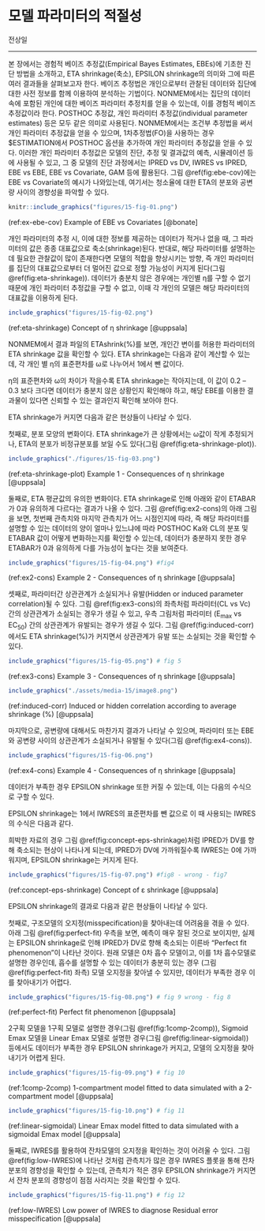 # 모델 파라미터의 적절성 {#parameters}

전상일

---

본 장에서는 경험적 베이즈 추정값(Empirical Bayes Estimates, EBEs)에 기초한 진단 방법을 소개하고, ETA shrinkage(축소), EPSILON shrinkage의 의미와 그에 따른 여러 결과들을 살펴보고자 한다. 베이즈 추정법은 개인으로부터 관찰된 데이터와 집단에 대한 사전 정보를 함께 이용하여 분석하는 기법이다. NONMEM에서는 집단의 데이터 속에 포함된 개인에 대한 베이즈 파라미터 추정치를 얻을 수 있는데, 이를 경험적 베이즈 추정값이라 한다. POSTHOC 추정값, 개인 파라미터 추정값(individual parameter estimates) 등은 모두 같은 의미로 사용된다. NONMEM에서는 조건부 추정법을 써서 개인 파라미터 추정값을 얻을 수 있으며, 1차추정법(FO)을 사용하는 경우 $ESTIMATION에서 POSTHOC 옵션을 추가하여 개인 파라미터 추정값을 얻을 수 있다. 이러한 개인 파라미터 추정값은 모델의 진단, 추정 및 결과값의 예측, 시뮬레이션 등에 사용될 수 있고, 그 중 모델의 진단 과정에서는 IPRED vs DV, IWRES vs IPRED, EBE vs EBE, EBE vs Covariate, GAM 등에 활용된다. 그림 \@ref(fig:ebe-cov)에는 EBE vs Covariate의 예시가 나와있는데, 여기서는 청소율에 대한 ETA의 분포와 공변량 사이의 경향성을 파악할 수 있다.\index{개인 파라미터 추정값 / individual parameter estimates}\index{베이즈 추정 / Bayesian estimation}\index{시뮬레이션 / simulation}\index{Bayesian estimation / 베이즈 추정}\index{individual parameter estimates / 개인 파라미터 추정값}\index{simulation / 시뮬레이션}\index{조건부 추정법 / conditional estimation method}\index{conditional estimation method / 조건부 추정법}\index{dependent variable(DV) / 종속변수(DV)}\index{축소 / shrinkage}\index{1차추정법 / first-order method(FO)}\index{shrinkage / 축소}\index{first-order method(FO) / 1차추정법}\index{shrinkage / 축소}\index{first-order method(FO) / 1차추정법}\index{\$ESTIMATION (\$EST)}\index{FO}\index{IPRED}\index{IWRES}\index{POSTHOC}\index{PRED}\index{RES}\index{WRES}

```r
knitr::include_graphics("figures/15-fig-01.png")
```
(ref:ex-ebe-cov) Example of EBE vs Covariates [@bonate]

개인 파라미터의 추정 시, 이에 대한 정보를 제공하는 데이터가 적거나 없을 때, 그 파라미터의 값은 종종 대표값으로 축소(shrinkage)된다. 반대로, 해당 파라미터를 설명하는 데 필요한 관찰값이 많이 존재한다면 모델의 적합을 향상시키는 방향, 즉 개인 파라미터를 집단의 대표값으로부터 더 멀어진 값으로 정할 가능성이 커지게 된다(그림 \@ref(fig:eta-shrinkage)). 데이터가 충분치 않은 경우에는 개인별 η를 구할 수 없기 때문에 개인 파라미터 추정값을 구할 수 없고, 이때 각 개인의 모델은 해당 파라미터의 대표값을 이용하게 된다.\index{개인 파라미터 추정값 / individual parameter estimates}\index{individual parameter estimates / 개인 파라미터 추정값}\index{축소 / shrinkage}\index{shrinkage / 축소}\index{shrinkage / 축소}

```r
include_graphics("figures/15-fig-02.png")
```

\index{shrinkage / 축소}\index{shrinkage / 축소}

(ref:eta-shrinkage) Concept of η shrinkage [@uppsala]\index{shrinkage / 축소}\index{shrinkage / 축소}

NONMEM에서 결과 파일의 ETAshrink(%)를 보면, 개인간 변이를 허용한 파라미터의 ETA shrinkage 값을 확인할 수 있다. ETA shrinkage는 다음과 같이 계산할 수 있는데, 각 개인 별 η의 표준편차를 ω로 나누어서 1에서 뺀 값이다.\index{개인간 변이 / between-subject variability, initerindividual variability(IIV)}\index{between-subject variability, initerindividual variability(IIV) / 개인간 변이}\index{shrinkage / 축소}\index{shrinkage / 축소}
\begin{equation}
\eta_{sh} = 1 - \frac{SD(\hat\eta_{ph})}{w} 
(\#eq:eta-sh)
\end{equation}

η의 표준편차와 ω의 차이가 작을수록 ETA shrinkage는 작아지는데, 이 값이 0.2 – 0.3 보다 크다면 데이터가 충분치 않은 상황인지 확인해야 하고, 해당 EBE를 이용한 결과물이 있다면 신뢰할 수 있는 결과인지 확인해 보아야 한다.\index{shrinkage / 축소}\index{shrinkage / 축소}

ETA shrinkage가 커지면 다음과 같은 현상들이 나타날 수 있다.\index{shrinkage / 축소}\index{shrinkage / 축소}

첫째로, 분포 모양의 변화이다. ETA shrinkage가 큰 상황에서는 ω값이 작게 추정되거나, ETA의 분포가 비정규분포를 보일 수도 있다(그림 \@ref(fig:eta-shrinkage-plot)).\index{shrinkage / 축소}\index{shrinkage / 축소}

```r
include_graphics("./figures/15-fig-03.png")
```
\index{shrinkage / 축소}\index{shrinkage / 축소}

(ref:eta-shrinkage-plot) Example 1 - Consequences of η shrinkage [@uppsala]\index{shrinkage / 축소}\index{shrinkage / 축소}

둘째로, ETA 평균값의 유의한 변화이다. ETA shrinkage로 인해 아래와 같이 ETABAR가 0과 유의하게 다르다는 결과가 나올 수 있다. 그림 \@ref(fig:ex2-cons)의 아래 그림을 보면, 첫번째 관측치와 마지막 관측치가 어느 시점인지에 따라, 즉 해당 파라미터를 설명할 수 있는 데이터의 양이 얼마나 있느냐에 따라 POSTHOC Ka와 CL의 분포 및 ETABAR 값이 어떻게 변화하는지를 확인할 수 있는데, 데이터가 충분하지 못한 경우 ETABAR가 0과 유의하게 다를 가능성이 높다는 것을 보여준다.\index{shrinkage / 축소}\index{shrinkage / 축소}\index{ETABAR}\index{POSTHOC}

```r
include_graphics("figures/15-fig-04.png") #fig4
```

(ref:ex2-cons) Example 2 - Consequences of η shrinkage [@uppsala]\index{shrinkage / 축소}\index{shrinkage / 축소}

셋째로, 파라미터간 상관관계가 소실되거나 유발(Hidden or induced parameter correlation)될 수 있다. 그림 \@ref(fig:ex3-cons)의 좌측처럼 파라미터(CL vs Vc)간의 상관관계가 소실되는 경우가 생길 수 있고, 우측 그림처럼 파라미터 (E~max~ vs EC~50~) 간의 상관관계가 유발되는 경우가 생길 수 있다. 그림 \@ref(fig:induced-corr)에서도 ETA shrinkage(%)가 커지면서 상관관계가 유발 또는 소실되는 것을 확인할 수 있다.\index{shrinkage / 축소}\index{shrinkage / 축소}

```r
include_graphics("figures/15-fig-05.png") # fig 5
```

(ref:ex3-cons) Example 3 - Consequences of η shrinkage [@uppsala]\index{shrinkage / 축소}\index{shrinkage / 축소}

```r
include_graphics("./assets/media-15/image8.png")
```

(ref:induced-corr) Induced or hidden correlation according to average shrinkage (%) [@uppsala]\index{shrinkage / 축소}\index{shrinkage / 축소}

마지막으로, 공변량에 대해서도 마찬가지 결과가 나타날 수 있으며, 파라미터 또는 EBE와 공변량 사이의 상관관계가 소실되거나 유발될 수 있다(그림 \@ref(fig:ex4-cons)).

```r
include_graphics("figures/15-fig-06.png")
```

(ref:ex4-cons) Example 4 - Consequences of η shrinkage [@uppsala]\index{shrinkage / 축소}\index{shrinkage / 축소}

데이터가 부족한 경우 EPSILON shrinkage 또한 커질 수 있는데, 이는 다음의 수식으로 구할 수 있다.\index{shrinkage / 축소}\index{shrinkage / 축소}
\begin{equation}
\epsilon_{sh} = 1 - SD(IWRES)
(\#eq:eps-iwres)
\end{equation}

EPSILON shrinkage는 1에서 IWRES의 표준편차를 뺀 값으로 이 때 사용되는 IWRES의 수식은 다음과 같다.\index{shrinkage / 축소}\index{shrinkage / 축소}\index{IWRES}\index{RES}\index{WRES}
\begin{equation}
IWRES_{ij} = \frac{DV_{ij}- IPRED_{ij}}{SD(\epsilon)} \ \text{(If IPRED} \rightarrow \text{DV, IWRES} \rightarrow 0)
(\#eq:iwres-ipred)
\end{equation}

희박한 자료의 경우 그림 \@ref(fig:concept-eps-shrinkage)처럼 IPRED가 DV를 향해 축소되는 현상이 나타나게 되는데, IPRED가 DV에 가까워질수록 IWRES는 0에 가까워지며, EPSILON shrinkage는 커지게 된다.\index{dependent variable(DV) / 종속변수(DV)}\index{축소 / shrinkage}\index{shrinkage / 축소}\index{shrinkage / 축소}\index{IPRED}\index{IWRES}\index{PRED}\index{RES}\index{WRES}

```r
include_graphics("figures/15-fig-07.png") #fig8 - wrong - fig7
```
\index{shrinkage / 축소}\index{shrinkage / 축소}

(ref:concept-eps-shrinkage) Concept of ε shrinkage [@uppsala]\index{shrinkage / 축소}\index{shrinkage / 축소}

EPSILON shrinkage의 결과로 다음과 같은 현상들이 나타날 수 있다.\index{shrinkage / 축소}\index{shrinkage / 축소}

첫째로, 구조모델의 오지정(misspecification)을 찾아내는데 어려움을 겪을 수 있다. 아래 그림 \@ref(fig:perfect-fit) 우측을 보면, 예측이 매우 잘된 것으로 보이지만, 실제는 EPSILON shrinkage로 인해 IPRED가 DV로 향해 축소되는 이른바 “Perfect fit phenomenon”이 나타난 것이다. 원래 모델은 0차 흡수 모델이고, 이를 1차 흡수모델로 설명한 경우인데, 흡수를 설명할 수 있는 데이터가 충분히 있는 경우 (그림 \@ref(fig:perfect-fit) 좌측) 모델 오지정을 찾아낼 수 있지만, 데이터가 부족한 경우 이를 찾아내기가 어렵다.\index{모델 오지정 / model misspecification}\index{model misspecification / 모델 오지정}\index{축소 / shrinkage}\index{shrinkage / 축소}\index{shrinkage / 축소}\index{IPRED}\index{PRED}

```r
include_graphics("figures/15-fig-08.png") # fig 9 wrong - fig 8
```

(ref:perfect-fit) Perfect fit phenomenon [@uppsala]

2구획 모델을 1구획 모델로 설명한 경우(그림 \@ref(fig:1comp-2comp)), Sigmoid Emax 모델을 Linear Emax 모델로 설명한 경우(그림 \@ref(fig:linear-sigmoidal)) 등에서도 데이터가 부족한 경우 EPSILON shrinkage가 커지고, 모델의 오지정을 찾아내기가 어렵게 된다.\index{shrinkage / 축소}\index{shrinkage / 축소}

```r
include_graphics("figures/15-fig-09.png") # fig 10
```

(ref:1comp-2comp) 1-compartment model fitted to data simulated with a 2-compartment model [@uppsala] 

```r
include_graphics("figures/15-fig-10.png") # fig 11
```

(ref:linear-sigmoidal) Linear Emax model fitted to data simulated with a sigmoidal Emax model [@uppsala]

둘째로, IWRES를 활용하여 잔차모델의 오지정을 확인하는 것이 어려울 수 있다. 그림 \@ref(fig:low-IWRES)에 나타난 것처럼 관측치가 많은 경우 IWRES 플롯을 통해 잔차 분포의 경향성을 확인할 수 있는데, 관측치가 적은 경우 EPSILON shrinkage가 커지면서 잔차 분포의 경향성이 점점 사라지는 것을 확인할 수 있다.\index{잔차 / residual error}\index{residual error / 잔차}\index{shrinkage / 축소}\index{shrinkage / 축소}\index{IWRES}\index{RES}\index{WRES}

```r
include_graphics("figures/15-fig-11.png") # fig 12
```

(ref:low-IWRES) Low power of IWRES to diagnose Residual error misspecification [@uppsala]\index{IWRES}\index{RES}\index{WRES}

<!-- **참고문헌** -->

<!-- 1.  > Peter L. Bonate, Pharmacokinetic-Pharmacodynamic Modeling and -->
<!--     > Simulation 2~nd~ edition, 2011 [@bonate] --> 

<!-- 2.  > Uppsala University, Empirical Bayes Estimate(EBE)-Based Diagnostics, 2007 [@uppsala] -->




